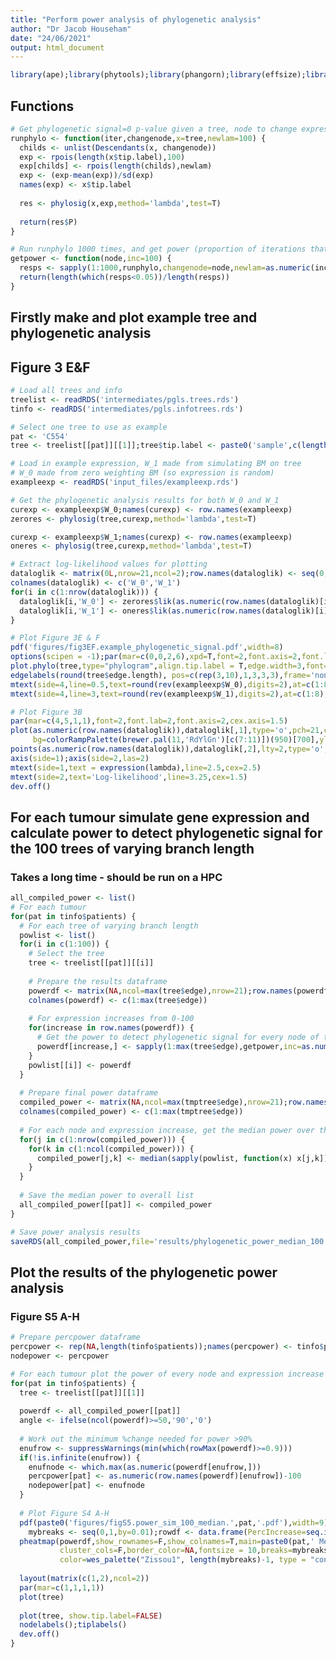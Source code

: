 ```yaml
---
title: "Perform power analysis of phylogenetic analysis"
author: "Dr Jacob Househam"
date: "24/06/2021"
output: html_document
---
```


```r
library(ape);library(phytools);library(phangorn);library(effsize);library(pheatmap);library(wesanderson);library(phylosignal);library(grid);library(gridExtra);library(RColorBrewer);library(effsize);library(Biobase);library(stringr)
```

## Functions
```r
# Get phylogenetic signal=0 p-value given a tree, node to change expression at and mean poisson value from which to draw the new expression
runphylo <- function(iter,changenode,x=tree,newlam=100) {
  childs <- unlist(Descendants(x, changenode))
  exp <- rpois(length(x$tip.label),100)
  exp[childs] <- rpois(length(childs),newlam)
  exp <- (exp-mean(exp))/sd(exp)
  names(exp) <- x$tip.label
  
  res <- phylosig(x,exp,method='lambda',test=T)
  
  return(res$P)
}

# Run runphylo 1000 times, and get power (proportion of iterations that were significant)
getpower <- function(node,inc=100) {
  resps <- sapply(1:1000,runphylo,changenode=node,newlam=as.numeric(inc))
  return(length(which(resps<0.05))/length(resps))
}

```

## Firstly make and plot example tree and phylogenetic analysis
## Figure 3 E&F
```r
# Load all trees and info
treelist <- readRDS('intermediates/pgls.trees.rds')
tinfo <- readRDS('intermediates/pgls.infotrees.rds')

# Select one tree to use as example
pat <- 'C554'
tree <- treelist[[pat]][[1]];tree$tip.label <- paste0('sample',c(length(tree$tip.label)):1)

# Load in example expression, W_1 made from simulating BM on tree
# W_0 made from zero weighting BM (so expression is random)
exampleexp <- readRDS('input_files/exampleexp.rds')

# Get the phylogenetic analysis results for both W_0 and W_1
curexp <- exampleexp$W_0;names(curexp) <- row.names(exampleexp)
zerores <- phylosig(tree,curexp,method='lambda',test=T)

curexp <- exampleexp$W_1;names(curexp) <- row.names(exampleexp)
oneres <- phylosig(tree,curexp,method='lambda',test=T)

# Extract log-likelihood values for plotting
dataloglik <- matrix(0L,nrow=21,ncol=2);row.names(dataloglik) <- seq(0,1,by=0.05)
colnames(dataloglik) <- c('W_0','W_1')
for(i in c(1:nrow(dataloglik))) {
  dataloglik[i,'W_0'] <- zerores$lik(as.numeric(row.names(dataloglik)[i]))
  dataloglik[i,'W_1'] <- oneres$lik(as.numeric(row.names(dataloglik)[i]))
}

# Plot Figure 3E & F
pdf('figures/fig3EF.example_phylogenetic_signal.pdf',width=8)
options(scipen = -1);par(mar=c(0,0,2,6),xpd=T,font=2,font.axis=2,font.lab=2)
plot.phylo(tree,type="phylogram",align.tip.label = T,edge.width=3,font=2,cex=1,label.offset=200)
edgelabels(round(tree$edge.length), pos=c(rep(3,10),1,3,3,3),frame='none',font=2)
mtext(side=4,line=0.5,text=round(rev(exampleexp$W_0),digits=2),at=c(1:8),col=colorRampPalette(brewer.pal(11,'RdYlGn')[c(7:11)])(950)[(round(rev(exampleexp$W_0+0.01),digits=2)*100)],las=1)
mtext(side=4,line=3,text=round(rev(exampleexp$W_1),digits=2),at=c(1:8),col=colorRampPalette(brewer.pal(9,'BuPu')[c(5:9)])(950)[(round(rev(exampleexp$W_1+0.01),digits=2)*100)],las=1)

# Plot Figure 3B
par(mar=c(4,5,1,1),font=2,font.lab=2,font.axis=2,cex.axis=1.5)
plot(as.numeric(row.names(dataloglik)),dataloglik[,1],type='o',pch=21,cex=2,lwd=1.5,
     bg=colorRampPalette(brewer.pal(11,'RdYlGn')[c(7:11)])(950)[700],ylim=c(-26,-16),lty=2,xlab='',ylab='',axes=F,bty='n')
points(as.numeric(row.names(dataloglik)),dataloglik[,2],lty=2,type='o',pch=21,bg=colorRampPalette(brewer.pal(9,'BuPu')[c(5:9)])(950)[700],cex=2,lwd=1.5)
axis(side=1);axis(side=2,las=2)
mtext(side=1,text = expression(lambda),line=2.5,cex=2.5)
mtext(side=2,text='Log-likelihood',line=3.25,cex=1.5)
dev.off()
```

## For each tumour simulate gene expression and calculate power to detect phylogenetic signal for the 100 trees of varying branch length
### Takes a long time - should be run on a HPC
```r
all_compiled_power <- list()
# For each tumour
for(pat in tinfo$patients) {
  # For each tree of varying branch length
  powlist <- list()
  for(i in c(1:100)) {
    # Select the tree
    tree <- treelist[[pat]][[i]]
    
    # Prepare the results dataframe
    powerdf <- matrix(NA,ncol=max(tree$edge),nrow=21);row.names(powerdf) <- 100+(100*(seq.int(0,100,by=5)/100))
    colnames(powerdf) <- c(1:max(tree$edge))
    
    # For expression increases from 0-100
    for(increase in row.names(powerdf)) {
      # Get the power to detect phylogenetic signal for every node of the tree
      powerdf[increase,] <- sapply(1:max(tree$edge),getpower,inc=as.numeric(increase))
    }
    powlist[[i]] <- powerdf
  }
  
  # Prepare final power dataframe
  compiled_power <- matrix(NA,ncol=max(tmptree$edge),nrow=21);row.names(compiled_power) <- 100+(100*(seq.int(0,100,by=5)/100))
  colnames(compiled_power) <- c(1:max(tmptree$edge))
  
  # For each node and expression increase, get the median power over the 100 trees
  for(j in c(1:nrow(compiled_power))) {
    for(k in c(1:ncol(compiled_power))) {
      compiled_power[j,k] <- median(sapply(powlist, function(x) x[j,k]))
    }
  }
  
  # Save the median power to overall list
  all_compiled_power[[pat]] <- compiled_power
}

# Save power analysis results
saveRDS(all_compiled_power,file='results/phylogenetic_power_median_100.rds')
```

## Plot the results of the phylogenetic power analysis
### Figure S5 A-H
```r
# Prepare percpower dataframe
percpower <- rep(NA,length(tinfo$patients));names(percpower) <- tinfo$patients
nodepower <- percpower

# For each tumour plot the power of every node and expression increase combination
for(pat in tinfo$patients) {
  tree <- treelist[[pat]][[1]]
  
  powerdf <- all_compiled_power[[pat]]
  angle <- ifelse(ncol(powerdf)>=50,'90','0')
  
  # Work out the minimum %change needed for power >90%
  enufrow <- suppressWarnings(min(which(rowMax(powerdf)>=0.9)))
  if(!is.infinite(enufrow)) {
    enufnode <- which.max(as.numeric(powerdf[enufrow,]))
    percpower[pat] <- as.numeric(row.names(powerdf)[enufrow])-100
    nodepower[pat] <- enufnode
  }
  
  # Plot Figure S4 A-H
  pdf(paste0('figures/figS5.power_sim_100_median.',pat,'.pdf'),width=9)
    mybreaks <- seq(0,1,by=0.01);rowdf <- data.frame(PercIncrease=seq.int(0,100,by=5));row.names(rowdf) <- row.names(powerdf)
  pheatmap(powerdf,show_rownames=F,show_colnames=T,main=paste0(pat,' Median Power'),cluster_rows=F,angle_col=angle,annotation_names_row=F,
           cluster_cols=F,border_color=NA,fontsize = 10,breaks=mybreaks,annotation_row=rowdf,
           color=wes_palette("Zissou1", length(mybreaks)-1, type = "continuous"))
  
  layout(matrix(c(1,2),ncol=2))
  par(mar=c(1,1,1,1))
  plot(tree)
  
  plot(tree, show.tip.label=FALSE)
  nodelabels();tiplabels()
  dev.off()
}
```

